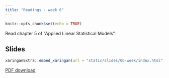 ```yaml
---
title: "Readings - week 6"
---
```


```r
knitr::opts_chunk$set(echo = TRUE)
```

Read chapter 5 of "Applied Linear Statistical Models".

## Slides

```r
xaringanExtra::embed_xaringan(url = "static/slides/06-week/index.html", ratio = "16:9")
```

[PDF download](static/slides/06-week/06-week.pdf)
